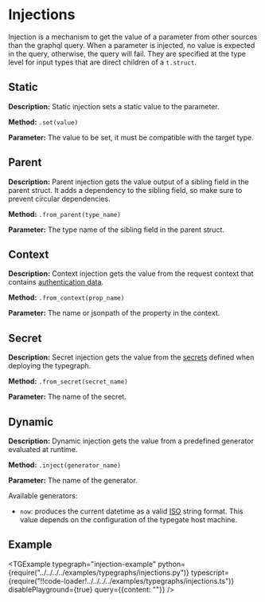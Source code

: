 

# Injections

Injection is a mechanism to get the value of a parameter from other sources than the graphql query.
When a parameter is injected, no value is expected in the query, otherwise, the query will fail.
They are specified at the type level for input types that are direct children of a `t.struct`.


## Static

**Description:**
Static injection sets a static value to the parameter.

**Method:** `.set(value)`

**Parameter:** The value to be set, it must be compatible with the target type.


## Parent

**Description:**
Parent injection gets the value output of a sibling field in the parent struct.
It adds a dependency to the sibling field, so make sure to prevent circular dependencies.

**Method:** `.from_parent(type_name)`

**Parameter:** The type name of the sibling field in the parent struct.


## Context

**Description:**
Context injection gets the value from the request context that contains [authentication data](docs/reference/typegate/authentication).

**Method:** `.from_context(prop_name)`

**Parameter:** The name or jsonpath of the property in the context.

## Secret

**Description:**
Secret injection gets the value from the [secrets](/docs/reference/meta-cli/configuration-file#named-secrets)
defined when deploying the typegraph.

**Method:** `.from_secret(secret_name)`

**Parameter:** The name of the secret.

## Dynamic
**Description:**
Dynamic injection gets the value from a predefined generator evaluated at runtime.

**Method:** `.inject(generator_name)`

**Parameter:** The name of the generator.

Available generators:
- `now`: produces the current datetime as a valid [ISO](https://developer.mozilla.org/en-US/docs/Web/JavaScript/Reference/Global_Objects/Date/toISOString)
string format.
This value depends on the configuration of the typegate host machine.


## Example

<TGExample
    typegraph="injection-example"
    python={require("../../../../examples/typegraphs/injections.py")}
    typescript={require("!!code-loader!../../../../examples/typegraphs/injections.ts")}
    disablePlayground={true}
    query={{content: ""}}
/>